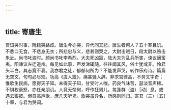 ```yaml
---
---
---
```

title: 寄唐生
---



贾谊哭时事，阮籍哭路歧。唐生今亦哭，异代同其悲。唐生者何人？五十寒且饥。不悲口无食，不悲身无衣；所悲忠与义，悲甚则哭之。大尉击贼日，段太尉以笏击朱泚。尚书叱盗时。颜尚书叱李希烈。大夫死凶寇，陆大夫为乱兵所害，谏议谪蛮夷。阳谏议左迁道州。每见如此事，声发涕辄随。往往闻其风，俗士犹或非。怜君头半白，其志竟不衰。我亦君之徒，郁郁何所为？不能发声哭，转作乐府诗。篇篇无空文，句句必尽规。功高《虞人箴》，痛甚骚人辞。非求宫律高，不务文字奇；惟歌生民病，愿得天子知。未得天子知，甘受时人嗤。药良气味苦，瑟淡音声稀。不惧权豪怒，亦任亲朋讥。人竟无奈何，呼作狂男儿。每逢群（盗）［动］息，或遇云雾披。但自高声歌，庶几天听卑。歌哭虽异名，所感则同归。寄君（三）［五］十章，与君为哭词。